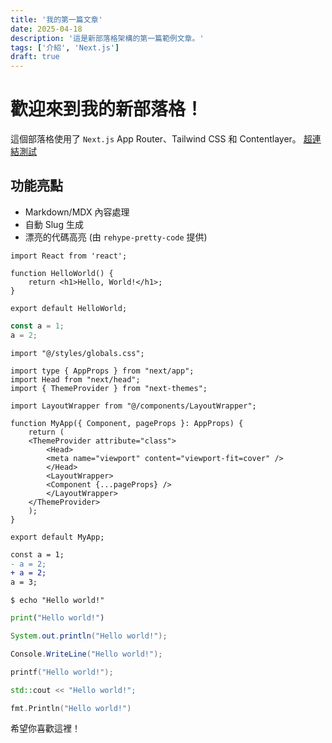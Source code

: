 ```yaml
---
title: '我的第一篇文章'
date: 2025-04-18
description: '這是新部落格架構的第一篇範例文章。'
tags: ['介紹', 'Next.js']
draft: true
---
```


# 歡迎來到我的新部落格！

這個部落格使用了 `Next.js` App Router、Tailwind CSS 和 Contentlayer。
[超連結測試](www.google.com)

## 功能亮點

- Markdown/MDX 內容處理
- 自動 Slug 生成
- 漂亮的代碼高亮 (由 `rehype-pretty-code` 提供)

```tsx:hello-world.tsx
import React from 'react';

function HelloWorld() {
    return <h1>Hello, World!</h1>;
}

export default HelloWorld;
```

```js showLineNumbers
const a = 1;
a = 2;
```

```tsx showLineNumbers {5,15-17}
import "@/styles/globals.css";

import type { AppProps } from "next/app";
import Head from "next/head";
import { ThemeProvider } from "next-themes";

import LayoutWrapper from "@/components/LayoutWrapper";

function MyApp({ Component, pageProps }: AppProps) {
    return (
    <ThemeProvider attribute="class">
        <Head>
        <meta name="viewport" content="viewport-fit=cover" />
        </Head>
        <LayoutWrapper>
        <Component {...pageProps} />
        </LayoutWrapper>
    </ThemeProvider>
    );
}

export default MyApp;
```

```diff showLineNumbers
const a = 1;
- a = 2;
+ a = 2;
a = 3;
```

```shell
$ echo "Hello world!"
```

```python
print("Hello world!")
```

```java
System.out.println("Hello world!");
```

```csharp
Console.WriteLine("Hello world!");
```

```c
printf("Hello world!");
```

```cpp
std::cout << "Hello world!";
```

```go
fmt.Println("Hello world!")
```

希望你喜歡這裡！
